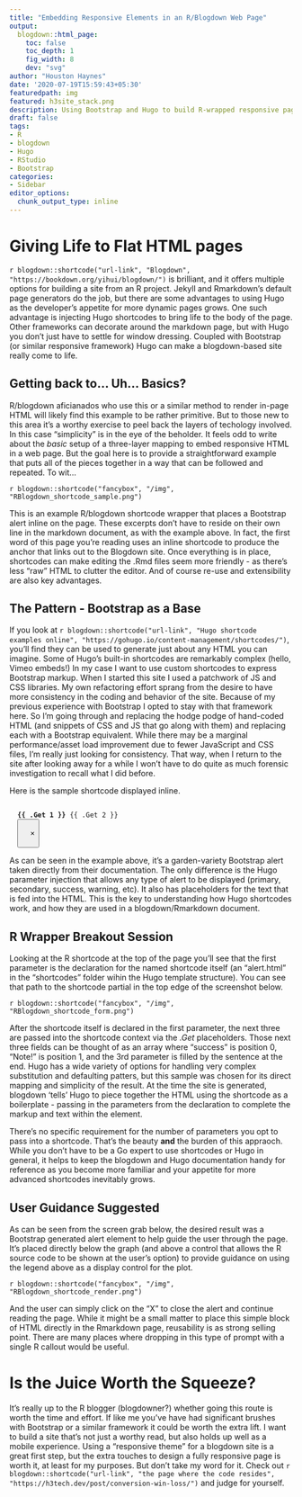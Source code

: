```yaml
---
title: "Embedding Responsive Elements in an R/Blogdown Web Page"
output:
  blogdown::html_page:
    toc: false
    toc_depth: 1
    fig_width: 8
    dev: "svg"
author: "Houston Haynes"
date: '2020-07-19T15:59:43+05:30'
featuredpath: img
featured: h3site_stack.png
description: Using Bootstrap and Hugo to build R-wrapped responsive page markup
draft: false
tags:
- R
- blogdown
- Hugo
- RStudio
- Bootstrap
categories: 
- Sidebar
editor_options: 
  chunk_output_type: inline
---
```

# Giving Life to Flat HTML pages

`r blogdown::shortcode("url-link", "Blogdown", "https://bookdown.org/yihui/blogdown/")` is brilliant, and it offers multiple options for building a site from an R project. Jekyll and Rmarkdown's default page generators do the job, but there are some advantages to using Hugo as the developer's appetite for more dynamic pages grows. One such advantage is injecting Hugo shortcodes to bring life to the body of the page. Other frameworks can decorate around the markdown page, but with Hugo you don't just have to settle for window dressing. Coupled with Bootstrap (or similar responsive framework) Hugo can make a blogdown-based site really come to life.

## Getting back to... Uh... Basics?

R/blogdown aficianados who use this or a similar method to render in-page HTML will likely find this example to be rather primitive. But to those new to this area it's a worthy exercise to peel back the layers of techology involved. In this case "simplicity" is in the eye of the beholder. It feels odd to write about the *basic* setup of a three-layer mapping to embed responsive HTML in a web page. But the goal here is to provide a straightforward example that puts all of the pieces together in a way that can be followed and repeated. To wit...

`r blogdown::shortcode("fancybox", "/img", "RBlogdown_shortcode_sample.png")`

This is an example R/blogdown shortcode wrapper that places a Bootstrap alert inline on the page. These excerpts don't have to reside on their own line in the markdown document, as with the example above. In fact, the first word of this page you're reading uses an inline shortcode to produce the anchor that links out to the Blogdown site. Once everything is in place, shortcodes can make editing the .Rmd files seem more friendly - as there's less "raw" HTML to clutter the editor. And of course re-use and extensibility are also key advantages.

## The Pattern - Bootstrap as a Base

If you look at `r blogdown::shortcode("url-link", "Hugo shortcode examples online", "https://gohugo.io/content-management/shortcodes/")`, you'll find they can be used to generate just about any HTML you can imagine. Some of Hugo's built-in shortcodes are remarkably complex (hello, Vimeo embeds!) In my case I want to use custom shortcodes to express Bootstrap markup. When I started this site I used a patchwork of JS and CSS libraries. My own refactoring effort sprang from the desire to have more consistency in the coding and behavior of the site. Because of my previous experience with Bootstrap I opted to stay with that framework here. So I'm going through and replacing the hodge podge of hand-coded HTML (and snippets of CSS and JS that go along with them) and replacing each with a Bootstrap equivalent. While there may be a marginal performance/asset load improvement due to fewer JavaScript and CSS files, I'm really just looking for consistency. That way, when I return to the site after looking away for a while I won't have to do quite as much forensic investigation to recall what I did before. 

Here is the sample shortcode displayed inline.

<pre><code class="html"><div class="alert alert-{{ .Get 0 }} alert-dismissible fade show pb-4" role="alert">
  <strong>{{ .Get 1 }}</strong> {{ .Get 2 }}
  <button type="button" class="close" data-dismiss="alert" aria-label="Close">
    <span aria-hidden="true">&times;</span>
  </button>
</div></code></pre>

As can be seen in the example above, it's a garden-variety Bootstrap alert taken directly from their documentation. The only difference is the Hugo parameter injection that allows any type of alert to be displayed (primary, secondary, success, warning, etc). It also has placeholders for the text that is fed into the HTML. This is the key to understanding how Hugo shortcodes work, and how they are used in a blogdown/Rmarkdown document.

## R Wrapper Breakout Session

Looking at the R shortcode at the top of the page you'll see that the first parameter is the declaration for the named shortcode itself (an "alert.html" in the "shortcodes" folder wihin the Hugo template structure). You can see that path to the shortcode partial in the top edge of the screenshot below.

`r blogdown::shortcode("fancybox", "/img", "RBlogdown_shortcode_form.png")`

After the shortcode itself is declared in the first parameter, the next three are passed into the shortcode context via the *.Get* placeholders. Those next three fields can be thought of as an array where "success" is position 0, "Note!" is position 1, and the 3rd parameter is filled by the sentence at the end. Hugo has a wide variety of options for handling very complex substitution and defaulting patters, but this sample was chosen for its direct mapping and simplicity of the result. At the time the site is generated, blogdown 'tells' Hugo to piece together the HTML using the shortcode as a boilerplate - passing in the parameters from the declaration to complete the markup and text within the element.

There's no specific requirement for the number of parameters you opt to pass into a shortcode. That's the beauty __and__ the burden of this appraoch. While you don't have to be a Go expert to use shortcodes or Hugo in general, it helps to keep the blogdown and Hugo documentation handy for reference as you become more familiar and your appetite for more advanced shortcodes inevitably grows.

## User Guidance Suggested

As can be seen from the screen grab below, the desired result was a Bootstrap generated alert element to help guide the user through the page. It's placed directly below the graph (and above a control that allows the R source code to be shown at the user's option) to provide guidance on using the legend above as a display control for the plot. 

`r blogdown::shortcode("fancybox", "/img", "RBlogdown_shortcode_render.png")`

And the user can simply click on the "X" to close the alert and continue reading the page. While it might be a small matter to place this simple block of HTML directly in the Rmarkdown page, reusability is as strong selling point. There are many places where dropping in this type of prompt with a single R callout would be useful.

# Is the Juice Worth the Squeeze?

It's really up to the R blogger (blogdowner?) whether going this route is worth the time and effort. If like me you've have had significant brushes with Bootstrap or a similar framework it could be worth the extra lift. I want to build a site that's not just a worthy read, but also holds up well as a mobile experience. Using a "responsive theme" for a blogdown site is a great first step, but the extra touches to design a fully responsive page is worth it, at least for my purposes. But don't take my word for it. Check out `r blogdown::shortcode("url-link", "the page where the code resides", "https://h3tech.dev/post/conversion-win-loss/")` and judge for yourself.